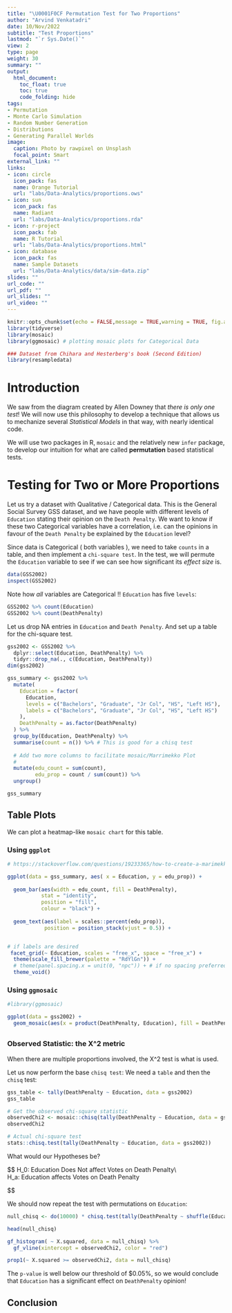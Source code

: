 ```yaml
---
title: "\U0001F0CF Permutation Test for Two Proportions"
author: "Arvind Venkatadri"
date: 10/Nov/2022
subtitle: "Test Proportions"
lastmod: "`r Sys.Date()`"
view: 2
type: page
weight: 30
summary: ""
output:
  html_document:
    toc_float: true
    toc: true
    code_folding: hide
tags:
- Permutation
- Monte Carlo Simulation
- Random Number Generation
- Distributions
- Generating Parallel Worlds
image:
  caption: Photo by rawpixel on Unsplash
  focal_point: Smart
external_link: ""
links:
- icon: circle
  icon_pack: fas
  name: Orange Tutorial
  url: "labs/Data-Analytics/proportions.ows"
- icon: sun
  icon_pack: fas
  name: Radiant
  url: "labs/Data-Analytics/proportions.rda"
- icon: r-project
  icon_pack: fab
  name: R Tutorial
  url: "labs/Data-Analytics/proportions.html"
- icon: database
  icon_pack: fas
  name: Sample Datasets
  url: "labs/Data-Analytics/data/sim-data.zip"
slides: ""
url_code: ""
url_pdf: ""
url_slides: ""
url_video: ""
---
```


```r
knitr::opts_chunk$set(echo = FALSE,message = TRUE,warning = TRUE, fig.align = "center")
library(tidyverse)
library(mosaic)
library(ggmosaic) # plotting mosaic plots for Categorical Data

### Dataset from Chihara and Hesterberg's book (Second Edition)
library(resampledata)

```

# Introduction

We saw from the diagram created by Allen Downey that *there is only one
test*! We will now use this philosophy to develop a technique that
allows us to mechanize several *Statistical Models* in that way, with
nearly identical code.

We will use two packages in R, `mosaic` and the relatively new `infer`
package, to develop our intuition for what are called **permutation**
based statistical tests.

# Testing for Two or More Proportions

Let us try a dataset with Qualitative / Categorical data. This is the
General Social Survey GSS dataset, and we have people with different
levels of `Education` stating their opinion on the `Death Penalty`. We
want to know if these two Categorical variables have a correlation, i.e.
can the opinions in favour of the `Death Penalty` be explained by the
`Education` level?

Since data is Categorical ( both variables ), we need to take `counts`
in a table, and then implement a `chi-square test`. In the test, we will
permute the `Education` variable to see if we can see how significant
its *effect size* is.

```r

data(GSS2002)
inspect(GSS2002)

```


Note how *all* variables are Categorical !! `Education` has five `levels`:

```r

GSS2002 %>% count(Education)
GSS2002 %>% count(DeathPenalty)

```

Let us drop NA entries in `Education` and `Death Penalty`. And set up a table for the chi-square test.

```r

gss2002 <- GSS2002 %>% 
  dplyr::select(Education, DeathPenalty) %>% 
  tidyr::drop_na(., c(Education, DeathPenalty))
dim(gss2002)

gss_summary <- gss2002 %>%
  mutate(
    Education = factor(
      Education,
      levels = c("Bachelors", "Graduate", "Jr Col", "HS", "Left HS"),
      labels = c("Bachelors", "Graduate", "Jr Col", "HS", "Left HS")
    ),
    DeathPenalty = as.factor(DeathPenalty)
  ) %>%
  group_by(Education, DeathPenalty) %>%
  summarise(count = n()) %>% # This is good for a chisq test
  
  # Add two more columns to facilitate mosaic/Marrimekko Plot
  # 
  mutate(edu_count = sum(count), 
         edu_prop = count / sum(count)) %>%
  ungroup() 

gss_summary

```




## Table Plots {#sec-table-plots .tabset .tabset-pills}

We can plot a heatmap-like `mosaic chart` for this table.



### Using `ggplot` {.active }

```r
# https://stackoverflow.com/questions/19233365/how-to-create-a-marimekko-mosaic-plot-in-ggplot2

ggplot(data = gss_summary, aes( x = Education, y = edu_prop)) +
  
  geom_bar(aes(width = edu_count, fill = DeathPenalty), 
           stat = "identity", 
           position = "fill", 
           colour = "black") +
  
  geom_text(aes(label = scales::percent(edu_prop)), 
            position = position_stack(vjust = 0.5)) +


# if labels are desired
 facet_grid(~ Education, scales = "free_x", space = "free_x") + 
  theme(scale_fill_brewer(palette = "RdYlGn")) + 
  # theme(panel.spacing.x = unit(0, "npc")) + # if no spacing preferred between bars
  theme_void() 

```



### Using `ggmosaic`

```r
#library(ggmosaic)

ggplot(data = gss2002) +
  geom_mosaic(aes(x = product(DeathPenalty, Education), fill = DeathPenalty))

```

##  {.unnumbered}

### Observed Statistic: the X^2 metric

When there are multiple proportions involved, the X^2 test is what is
used.

Let us now perform the base `chisq test`: We need a `table` and then the
`chisq` test:

```r

gss_table <- tally(DeathPenalty ~ Education, data = gss2002)
gss_table

# Get the observed chi-square statistic
observedChi2 <- mosaic::chisq(tally(DeathPenalty ~ Education, data = gss2002))
observedChi2

# Actual chi-square test
stats::chisq.test(tally(DeathPenalty ~ Education, data = gss2002))

```

What would our Hypotheses be?

\$\$ H_0: Education Does Not affect Votes on Death Penalty\\\
H_a: Education affects Votes on Death Penalty\

\$\$

We should now repeat the test with permutations on `Education`:

```r

null_chisq <- do(10000) * chisq.test(tally(DeathPenalty ~ shuffle(Education), data = gss2002))

head(null_chisq)

gf_histogram( ~ X.squared, data = null_chisq) %>% 
  gf_vline(xintercept = observedChi2, color = "red")

prop1(~ X.squared >= observedChi2, data = null_chisq)

```

The `p-value` is well below our threshold of \$0.05%, so we would
conclude that `Education` has a significant effect on `DeathPenalty`
opinion!

## Conclusion
